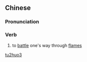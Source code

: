 ==Chinese==
{{zh-forms}}

===Pronunciation===
{{zh-pron
|m=突huǒ
|cat=v
}}

===Verb===
{{zh-verb}}

# {{lb|zh|literary}} to [[battle]] one's way through [[flame]]s

[[Category:Mandarin literary terms|tu2huo3]]
